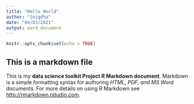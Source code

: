 ```yaml
---
title: "Hello World"
author: "Snigdha"
date: "04/03/2021"
output: word_document
---
```


```r
knitr::opts_chunk$set(echo = TRUE)
```
## This is a markdown file


This is my **data science toolkit Project R Markdown document**. Markdown is a simple formatting syntax for authoring *HTML, PDF, and MS Word* documents. For more details on using R Markdown see <http://rmarkdown.rstudio.com>.

